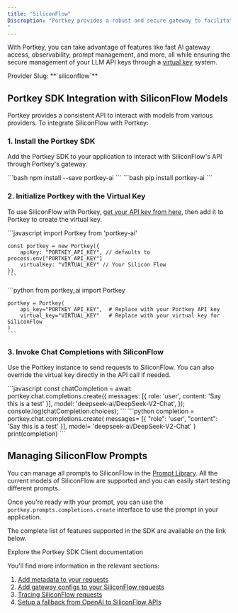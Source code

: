 ```yaml
---
title: "SiliconFlow"
Discroption: "Portkey provides a robust and secure gateway to facilitate the integration of various Large Language Models (LLMs) into your applications, including [SiliconFlow](https://siliconflow.cn/).
"
---
```



With Portkey, you can take advantage of features like fast AI gateway access, observability, prompt management, and more, all while ensuring the secure management of your LLM API keys through a [virtual key](/docs/product/ai-gateway/virtual-keys) system.

<Note>
Provider Slug: **`siliconflow`**
</Note>

## Portkey SDK Integration with SiliconFlow Models

Portkey provides a consistent API to interact with models from various providers. To integrate SiliconFlow with Portkey:

### 1. Install the Portkey SDK

Add the Portkey SDK to your application to interact with SiliconFlow's API through Portkey's gateway.

<Tabs>
  <Tab title="NodeJS">
    ```bash
    npm install --save portkey-ai
    ```
  </Tab>
  <Tab title="Python">
    ```bash
    pip install portkey-ai
    ```
  </Tab>
</Tabs>

### 2. Initialize Portkey with the Virtual Key

To use SiliconFlow with Portkey, [get your API key from here](https://siliconflow.cn/), then add it to Portkey to create the virtual key.

<Tabs>
  <Tab title="NodeJS SDK">
    ```javascript
    import Portkey from 'portkey-ai'
     
    const portkey = new Portkey({
        apiKey: "PORTKEY_API_KEY", // defaults to process.env["PORTKEY_API_KEY"]
        virtualKey: "VIRTUAL_KEY" // Your Silicon Flow
    })
    ```
  </Tab>
  <Tab title="Python SDK">
    ```python
    from portkey_ai import Portkey
    
    portkey = Portkey(
        api_key="PORTKEY_API_KEY",  # Replace with your Portkey API key
        virtual_key="VIRTUAL_KEY"   # Replace with your virtual key for SiliconFlow
    )
    ```
  </Tab>
</Tabs>

### 3. Invoke Chat Completions with SiliconFlow

Use the Portkey instance to send requests to SiliconFlow. You can also override the virtual key directly in the API call if needed.

<Tabs>
  <Tab title="NodeJS SDK">
    ```javascript
    const chatCompletion = await portkey.chat.completions.create({
        messages: [{ role: 'user', content: 'Say this is a test' }],
        model: 'deepseek-ai/DeepSeek-V2-Chat',
    });
    console.log(chatCompletion.choices);
    ```
  </Tab>
  <Tab title="Python SDK">
    ```python
    completion = portkey.chat.completions.create(
        messages= [{ "role": 'user', "content": 'Say this is a test' }],
        model= 'deepseek-ai/DeepSeek-V2-Chat'
    )
    print(completion)
    ```
  </Tab>
</Tabs>

## Managing SiliconFlow Prompts

You can manage all prompts to SiliconFlow in the [Prompt Library](/docs/product/prompt-library). All the current models of SiliconFlow are supported and you can easily start testing different prompts.

Once you're ready with your prompt, you can use the `portkey.prompts.completions.create` interface to use the prompt in your application.

The complete list of features supported in the SDK are available on the link below.

<Card title="SDK Reference" icon="code" href="/docs/api-reference/portkey-sdk-client">
  Explore the Portkey SDK Client documentation
</Card>

You'll find more information in the relevant sections:

1. [Add metadata to your requests](/docs/product/observability/metadata)
2. [Add gateway configs to your SiliconFlow requests](/docs/product/ai-gateway/configs)
3. [Tracing SiliconFlow requests](/docs/product/observability/traces)
4. [Setup a fallback from OpenAI to SiliconFlow APIs](/docs/product/ai-gateway/fallbacks)